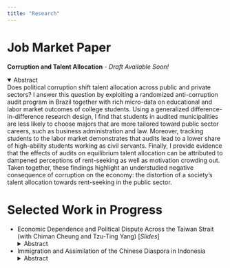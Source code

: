 ```yaml
---
title: "Research"
---
```


# Job Market Paper

**Corruption and Talent Allocation** - *Draft Available Soon!*

<details open>
  <summary>Abstract</summary>
    Does political corruption shift talent allocation across public and private sectors? I answer this question by exploiting a randomized anti-corruption audit program in Brazil together with rich micro-data on educational and labor market outcomes of college students. Using a generalized difference-in-difference research design, I find that students in audited municipalities are less likely to choose majors that are more tailored toward public sector careers, such as business administration and law. Moreover, tracking students to the labor market demonstrates that audits lead to a lower share of high-ability students working as civil servants. Finally, I provide evidence that the effects of audits on equilibrium talent allocation can be attributed to dampened perceptions of rent-seeking as well as motivation crowding out. Taken together, these findings highlight an understudied negative consequence of corruption on the economy: the distortion of a society's talent allocation towards rent-seeking in the public sector.
</details>


# Selected Work in Progress
- Economic Dependence and Political Dispute Across the Taiwan Strait (with Chiman Cheung and Tzu-Ting Yang) [*Slides*]
<details>
  <summary>Abstract</summary>
    Does economic integration foster political affinity, or can it trigger a backlash? We approach this question by investigating an unconventional type of “China shock” in the context of the Taiwanese export surge to mainland China. Applying a shift-share design with newly delineated commuting zones in Taiwan, our preliminary findings suggest that an interquartile change in China export exposure leads to a 1.2\% increase in pro-independence vote shares during 2000-2016. Individual data from socioeconomic surveys reveals similar effects on pro-independence attitudes. We do not, however, find evidence of export exposure affecting inclination toward a more exclusive Taiwanese versus Chinese identity. To understand the mechanisms behind the political backlash of trade integration, we plan to disentangle the potential roles of labor market adjustments to trade versus a direct political deterrence effect from overall economic dependence.
</details>

- Immigration and Assimilation of the Chinese Diaspora in Indonesia
<details>
  <summary>Abstract</summary>
     This paper studies the effects of state-enforced assimilation policy on immigrant integration. I focus on the Chinese diaspora in Indonesia when long-lasting anti-Chinese legislation during the New Order (1966-1998) was revoked after the fall of Suharto. I exploit across-regency differences in ethnic Chinese shares prior to the revoke as a proxy for the intensity of out-group exposure. The difference-in-difference estimates suggest the revoke of the legislation fostered cultural assimilation of Chinese Indonesians, as measured by language use and religious affiliation. Additional data collection is in process to study economic and political assimilation, as ethnic Chinese are perceived as economic insiders but political outsiders in Indonesia. All in all, this study aims to contribute to understanding how state policy affects immigrant integration in the context of south-south migration.
</details>